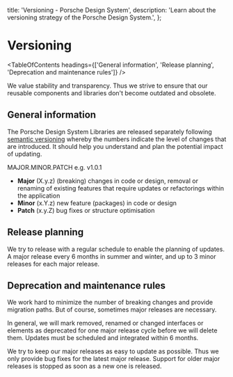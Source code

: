 
  title: 'Versioning - Porsche Design System',
  description: 'Learn about the versioning strategy of the Porsche Design System.',
};

# Versioning

<TableOfContents headings={['General information', 'Release planning', 'Deprecation and maintenance rules']} />

We value stability and transparency. Thus we strive to ensure that our reusable components and libraries don't become
outdated and obsolete.

## General information

The Porsche Design System Libraries are released separately following [semantic versioning](https://semver.org) whereby
the numbers indicate the level of changes that are introduced. It should help you understand and plan the potential
impact of updating.

MAJOR.MINOR.PATCH e.g. v1.0.1

- **Major** (X.y.z) (breaking) changes in code or design, removal or renaming of existing features that require updates
  or refactorings within the application
- **Minor** (x.Y.z) new feature (packages) in code or design
- **Patch** (x.y.Z) bug fixes or structure optimisation

## Release planning

We try to release with a regular schedule to enable the planning of updates. A major release every 6 months in summer
and winter, and up to 3 minor releases for each major release.

## Deprecation and maintenance rules

We work hard to minimize the number of breaking changes and provide migration paths. But of course, sometimes major
releases are necessary.

In general, we will mark removed, renamed or changed interfaces or elements as deprecated for one major release cycle
before we will delete them. Updates must be scheduled and integrated within 6 months.

We try to keep our major releases as easy to update as possible. Thus we only provide bug fixes for the latest major
release. Support for older major releases is stopped as soon as a new one is released.
